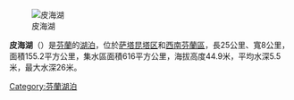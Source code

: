 [[Image:Säkylän_Pyhäjärvi_2.jpg|皮海湖]]

{{coord|61|00|N|22|18|E|region:FI_type:waterbody|display=title}}

'''皮海湖'''（{{lang-fi|Pyhäjärvi}}）是[[芬蘭|芬蘭]]的[[湖泊|湖泊]]，位於[[萨塔昆塔区|萨塔昆塔区]]和[[西南芬蘭區|西南芬蘭區]]，長25公里、寬8公里，面積155.2平方公里，集水區面積616平方公里，海拔高度44.9米，平均水深5.5米，最大水深26米。

{{Finland-geo-stub}}
[[Category:芬蘭湖泊|Category:芬蘭湖泊]]